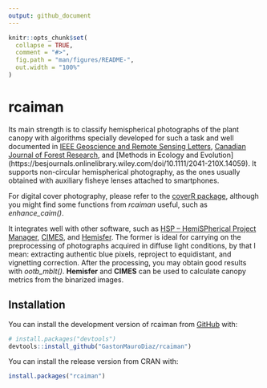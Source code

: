 ```yaml
---
output: github_document
---
```


<!-- README.md is generated from README.Rmd. Please edit that file -->

```r
knitr::opts_chunk$set(
  collapse = TRUE,
  comment = "#>",
  fig.path = "man/figures/README-",
  out.width = "100%"
)
```

# rcaiman

<!-- badges: start -->
<!-- badges: end -->

Its main strength is to classify hemispherical photographs of the plant canopy
with algorithms specially developed for such a task and well documented in [IEEE
Geoscience and Remote Sensing
Letters](https://ieeexplore.ieee.org/document/7103294?arnumber=7103294),
[Canadian Journal of Forest
Research](https://cdnsciencepub.com/doi/full/10.1139/cjfr-2018-0006), and 
[Methods in Ecology and Evolution]
(https://besjournals.onlinelibrary.wiley.com/doi/10.1111/2041-210X.14059). 
It supports non-circular hemispherical photography, as the ones usually
obtained with auxiliary fisheye lenses attached to smartphones.

For digital cover photography, please refer to the [coverR
package](https://link.springer.com/article/10.1007/s00468-022-02338-5), although
you might find some functions from *rcaiman* useful, such as *enhance_caim()*.

It integrates well with other software, such as [HSP – HemiSPherical Project Manager](http://scorpion.aai.ee/~lang/HSP/),
[CIMES](http://jmnw.free.fr/), and
[Hemisfer](https://www.schleppi.ch/patrick/hemisfer/). The former is ideal for
carrying on the preprocessing of photographs acquired in diffuse light
conditions, by that I mean: extracting authentic blue pixels, reproject to
equidistant, and vignetting correction. After the processing, you may obtain
good results with *ootb_mblt()*. **Hemisfer** and **CIMES** can be used to
calculate canopy metrics from the binarized images.


## Installation

You can install the development version of rcaiman from [GitHub](https://github.com/) with:

``` r
# install.packages("devtools")
devtools::install_github("GastonMauroDiaz/rcaiman")
```

You can install the release version from CRAN with:

``` r
install.packages("rcaiman")
```
